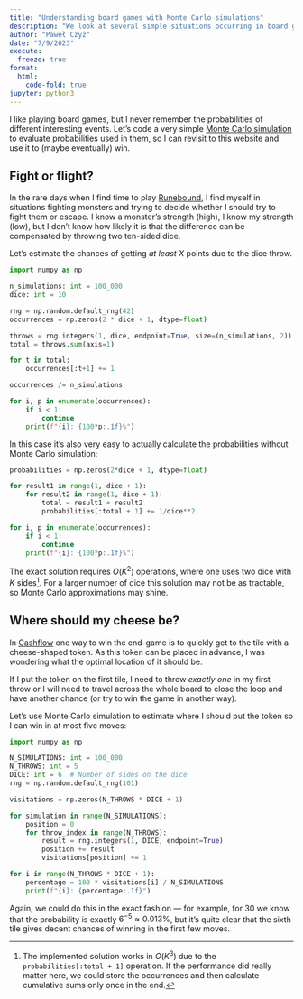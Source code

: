 ```yaml
---
title: "Understanding board games with Monte Carlo simulations"
description: "We look at several simple situations occurring in board games and analyse them with Monte Carlo simulations."
author: "Paweł Czyż"
date: "7/9/2023"
execute:
  freeze: true
format: 
  html:
    code-fold: true
jupyter: python3
---
```


I like playing board games, but I never remember the probabilities of different interesting events. Let's code a very simple [Monte Carlo simulation](https://en.wikipedia.org/wiki/Monte_Carlo_method) to evaluate probabilities used in them, so I can revisit to this website and use it to (maybe eventually) win.

## Fight or flight?

In the rare days when I find time to play [Runebound](https://boardgamegeek.com/boardgame/21523/runebound-second-edition), I find myself in situations fighting monsters and trying to decide whether I should try to fight them or escape. I know a monster's strength (high), I know my strength (low), but I don't know how likely it is that the difference can be compensated by throwing two ten-sided dice. 

Let's estimate the chances of getting *at least* $X$ points due to the dice throw.

```python
import numpy as np

n_simulations: int = 100_000
dice: int = 10

rng = np.random.default_rng(42)
occurrences = np.zeros(2 * dice + 1, dtype=float)

throws = rng.integers(1, dice, endpoint=True, size=(n_simulations, 2))
total = throws.sum(axis=1)

for t in total:
    occurrences[:t+1] += 1

occurrences /= n_simulations

for i, p in enumerate(occurrences):
    if i < 1:
        continue
    print(f"{i}: {100*p:.1f}%")
```

In this case it's also very easy to actually calculate the probabilities without Monte Carlo simulation:
```python
probabilities = np.zeros(2*dice + 1, dtype=float)

for result1 in range(1, dice + 1):
    for result2 in range(1, dice + 1):
        total = result1 + result2
        probabilities[:total + 1] += 1/dice**2

for i, p in enumerate(occurrences):
    if i < 1:
        continue
    print(f"{i}: {100*p:.1f}%")
```

The exact solution requires $O(K^2)$ operations, where one uses two dice with $K$ sides[^1]. For a larger number of dice this solution may not be as tractable, so Monte Carlo approximations may shine.

[^1]: The implemented solution works in $O(K^3)$ due to the `probabilities[:total + 1]` operation. If the performance did really matter here, we could store the occurrences and then calculate cumulative sums only once in the end.

## Where should my cheese be?

In [Cashflow](https://boardgamegeek.com/boardgame/6552/cashflow-101) one way to win the end-game is to quickly get to the tile with a cheese-shaped token. As this token can be placed in advance, I was wondering what the optimal location of it should be.

If I put the token on the first tile, I need to throw *exactly one* in my first throw or I will need to travel across the whole board to close the loop and have another chance (or try to win the game in another way).

Let's use Monte Carlo simulation to estimate where I should put the token so I can win in at most five moves:

```python
import numpy as np 

N_SIMULATIONS: int = 100_000
N_THROWS: int = 5
DICE: int = 6  # Number of sides on the dice
rng = np.random.default_rng(101)

visitations = np.zeros(N_THROWS * DICE + 1)

for simulation in range(N_SIMULATIONS):
    position = 0
    for throw_index in range(N_THROWS):
        result = rng.integers(1, DICE, endpoint=True)
        position += result
        visitations[position] += 1

for i in range(N_THROWS * DICE + 1):
    percentage = 100 * visitations[i] / N_SIMULATIONS
    print(f"{i}: {percentage:.1f}")
```

Again, we could do this in the exact fashion --- for example, for 30 we know that the probability is exactly $6^{-5}\approx 0.013\%$, but it's quite clear that the sixth tile gives decent chances of winning in the first few moves.
